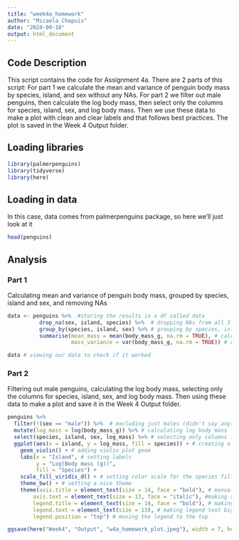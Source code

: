 ```yaml
---
title: "week4a_homework"
author: "Micaela Chapuis"
date: "2024-09-18"
output: html_document
---
```


## Code Description
This script contains the code for Assignment 4a. 
There are 2 parts of this script: 
For part 1 we calculate the mean and variance of penguin body mass by species, island, and sex without any NAs.
For part 2 we filter out male penguins, then calculate the log body mass, then select only the columns for species, island, sex, and log body mass. Then we use these data to make a plot with clean and clear labels and that follows best practices. The plot is saved in the Week 4 Output folder.


## Loading libraries
```r
library(palmerpenguins)
library(tidyverse)
library(here)
```


## Loading in data
In this case, data comes from palmerpenguins package, so here we'll just look at it
```r
head(penguins)
```


## Analysis

### Part 1
Calculating mean and variance of penguin body mass, grouped by species, island and sex, and removing NAs
```r
data <- penguins %>%  #storing the results in a df called data
          drop_na(sex, island, species) %>%  # dropping NAs from all 3 columns just in case
          group_by(species, island, sex) %>% # grouping by species, island, and sex
          summarise(mean_mass = mean(body_mass_g, na.rm = TRUE), # calculating mean of body mass after grouping
                    mass_variance = var(body_mass_g, na.rm = TRUE)) # calculating variance of body mass after grouping

data # viewing our data to check if it worked
```

### Part 2
Filtering out male penguins, calculating the log body mass, selecting only the columns for species, island, sex, and log body mass. Then using these data to make a plot and save it in the Week 4 Output folder.
```r
penguins %>%
  filter(!(sex == "male")) %>%  # excluding just males (didn't say anything about excluding NAs or only including females)
  mutate(log_mass = log(body_mass_g)) %>% # calculating log body mass
  select(species, island, sex, log_mass) %>% # selecting only columns for species, island, sex, and log body mass
  ggplot(aes(x = island, y = log_mass, fill = species)) + # creating a plot using these data, colored by species
    geom_violin() + # adding violin plot geom
    labs(x = "Island", # setting labels
         y = "Log(Body mass (g))",
         fill = "Species") +
    scale_fill_viridis_d() + # setting color scale for the species fill
    theme_bw() + # setting a nice theme
    theme(axis.title = element_text(size = 14, face = "bold"), # manually making axis titles font size bigger + bold
        axis.text = element_text(size = 13, face = "italic"), #making axis text bigger + italic
        legend.title = element_text(size = 14, face = "bold"), # making legend title bigger + bold
        legend.text = element_text(size = 13), # making legend text bigger
        legend.position = "top") # moving the legend to the top

ggsave(here("Week4", "Output", "w4a_homework_plot.jpeg"), width = 7, height = 5)
```

